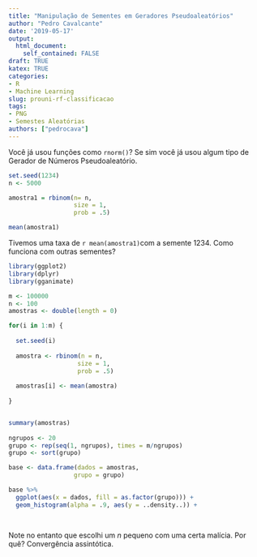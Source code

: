 ```yaml
---
title: "Manipulação de Sementes em Geradores Pseudoaleatórios"
author: "Pedro Cavalcante"
date: '2019-05-17'
output:
  html_document:
    self_contained: FALSE
draft: TRUE
katex: TRUE
categories:
- R
- Machine Learning
slug: prouni-rf-classificacao
tags:
- PNG
- Semestes Aleatórias
authors: ["pedrocava"]
---
```


Você já usou funções como ``rnorm()``? Se sim você já usou algum tipo de Gerador de Números Pseudoaleatório. 


```R
set.seed(1234)
n <- 5000

amostra1 = rbinom(n= n,
                  size = 1,
                  prob = .5)

mean(amostra1)
```

Tivemos uma taxa de ```r mean(amostra1)```com a semente $1234$. Como funciona com outras sementes? 

```R
library(ggplot2)
library(dplyr)
library(gganimate)

m <- 100000
n <- 100
amostras <- double(length = 0)

for(i in 1:m) {
  
  set.seed(i)
  
  amostra <- rbinom(n = n,
                   size = 1,
                   prob = .5)
  
  amostras[i] <- mean(amostra)
    
}


summary(amostras)
  
ngrupos <- 20
grupo <- rep(seq(1, ngrupos), times = m/ngrupos)
grupo <- sort(grupo)

base <- data.frame(dados = amostras,
                  grupo = grupo) 

base %>%
  ggplot(aes(x = dados, fill = as.factor(grupo))) +
  geom_histogram(alpha = .9, aes(y = ..density..)) +
  



```

Note no entanto que escolhi um $n$ pequeno com uma certa malícia. Por quê? Convergência assintótica. 
